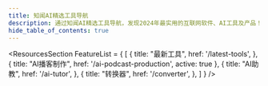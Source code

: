 ```yaml
---
title: 知闻AI精选工具导航
description: 通过知闻AI精选工具导航，发现2024年最实用的互联网软件、AI工具及产品！
hide_table_of_contents: true
---
```



<ResourcesSection 
    FeatureList = {
        [
            {
                title: "最新工具",
                href: '/latest-tools',
            },
            {
                title: "AI播客制作",
                href: '/ai-podcast-production',
                active: true
            },
            {
                title: "AI助教",
                href: '/ai-tutor',
            },
            {
                title: "转换器",
                href: '/converter',
            },
        ]
    }
/>


<CardGrid>
	<CardItem truncate 
        title="MakePodcast" 
        imgsrc="https://image.informedainews.com/makepodcastsm.jpeg"
        sources="https://makepodcast.io/" 
        href="/tools/makepodcast"
        info="AI 变革播客制作。输入脚本，选择AI声音，快速获得精良的播客。无需配音演员，制作时间极短。非常适合快速制作高质量音频内容。" 
    />
</CardGrid>
